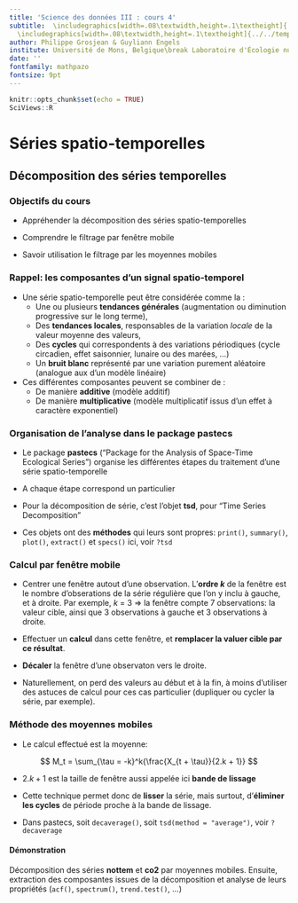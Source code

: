 ```yaml
---
title: 'Science des données III : cours 4'
subtitle:  \includegraphics[width=.08\textwidth,height=.1\textheight]{../../template/biodatascience.png}
  \includegraphics[width=.08\textwidth,height=.1\textheight]{../../template/SciViews-logo.pdf} \vfill Séries spatio-temporelles (partie 3)
author: Philippe Grosjean & Guyliann Engels
institute: Université de Mons, Belgique\break Laboratoire d'Écologie numérique des Milieux aquatiques\break \includegraphics[width=.08\textwidth,height=.1\textheight]{../../template/EcoNum-logo.pdf} \break \url{http://biodatascience-course.sciviews.org} \break \url{sdd@sciviews.org}
date: ''
fontfamily: mathpazo
fontsize: 9pt
---
```


```r
knitr::opts_chunk$set(echo = TRUE)
SciViews::R
```

# Séries spatio-temporelles

## Décomposition des séries temporelles

### Objectifs du cours

\putat{200}{-30}{\includegraphics[width=50mm]{../../template/resources.pdf}}

 - Appréhender la décomposition des séries spatio-temporelles
 
 - Comprendre le filtrage par fenêtre mobile
 
 - Savoir utilisation le filtrage par les moyennes mobiles


### Rappel: les composantes d'un signal spatio-temporel

- Une série spatio-temporelle peut être considérée comme la \alert{superposition de plusieurs signaux plus simples}:
    * Une ou plusieurs **tendances générales** (augmentation ou diminution progressive sur le long terme),
    * Des **tendances locales**, responsables de la variation _locale_ de la valeur moyenne des valeurs,
    * Des **cycles** qui correspondents à des variations périodiques (cycle circadien, effet saisonnier, lunaire ou des marées, ...)
    * Un **bruit blanc** représenté par une variation purement aléatoire (analogue aux \alert{résidus} d'un modèle linéaire)

- Ces différentes composantes peuvent se combiner de \alert{deux façons différentes} :
   * De manière **additive** (modèle additif)
   * De manière **multiplicative** (modèle multiplicatif issus d'un effet à caractère exponentiel)


### Organisation de l'analyse dans le package pastecs

- Le package **pastecs** ("Package for the Analysis of Space-Time Ecological Series") organise les différentes étapes du traitement d'une série spatio-temporelle

- A chaque étape correspond un \alert{objet} particulier

- Pour la décomposition de série, c'est l'objet **tsd**, pour "Time Series Decomposition"

- Ces objets ont des **méthodes** qui leurs sont propres: `print()`, `summary()`, `plot()`, `extract()` et `specs()` ici, voir `?tsd`


### Calcul par fenêtre mobile

- Centrer une fenêtre autout d'une observation. L'**ordre _k_** de la fenêtre est le nombre d'obserations de la série régulière que l'on y inclu à gauche, et à droite. Par exemple, _k_ = 3 => la fenêtre compte 7 observations: la valeur cible, ainsi que 3 observations à gauche et 3 observations à droite.

- Effectuer un **calcul** dans cette fenêtre, et **remplacer la valuer cible par ce résultat**.

- **Décaler** la fenêtre d'une observaton vers le droite.

- Naturellement, on perd des valeurs au début et à la fin, à moins d'utiliser des astuces de calcul pour ces cas particulier (dupliquer ou cycler la série, par exemple).


### Méthode des moyennes mobiles

- Le calcul effectué est la moyenne:

$$
M_t = \sum_{\tau = -k}^k{\frac{X_{t + \tau}}{2.k + 1}}
$$

- $2.k + 1$ est la taille de fenêtre aussi appelée ici **bande de lissage**

- Cette technique permet donc de **lisser** la série, mais surtout, d'**éliminer les cycles** de période proche à la bande de lissage.

- Dans pastecs, soit `decaverage()`, soit `tsd(method = "average")`, voir `?decaverage`

#### Démonstration

Décomposition des séries **nottem** et **co2** par moyennes mobiles. Ensuite, extraction des composantes issues de la décomposition et analyse de leurs propriétés (`acf()`, `spectrum()`, `trend.test()`, ...)
